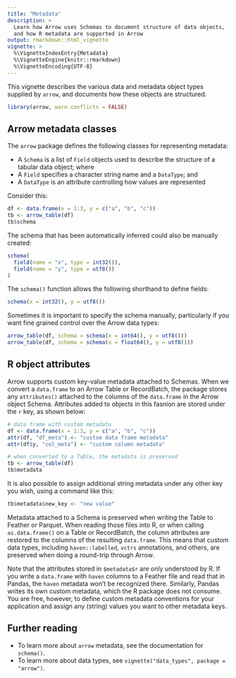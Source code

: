 ```yaml
---
title: "Metadata"
description: > 
  Learn how Arrow uses Schemas to document structure of data objects, 
  and how R metadata are supported in Arrow
output: rmarkdown::html_vignette
vignette: >
  %\VignetteIndexEntry{Metadata}
  %\VignetteEngine{knitr::rmarkdown}
  %\VignetteEncoding{UTF-8}
---
```


This vignette describes the various data and metadata object types supplied by `arrow`, and documents how these objects are structured. 

```r
library(arrow, warn.conflicts = FALSE)
```

## Arrow metadata classes

The `arrow` package defines the following classes for representing metadata:

- A `Schema` is a list of `Field` objects used to describe the structure of a tabular data object; where
- A `Field` specifies a character string name and a `DataType`; and
- A `DataType` is an attribute controlling how values are represented

Consider this:

```r
df <- data.frame(x = 1:3, y = c("a", "b", "c"))
tb <- arrow_table(df)
tb$schema
```

The schema that has been automatically inferred could also be manually created:

```r
schema(
  field(name = "x", type = int32()),
  field(name = "y", type = utf8())
)
```

The `schema()` function allows the following shorthand to define fields:

```r
schema(x = int32(), y = utf8())
```

Sometimes it is important to specify the schema manually, particularly if you want fine grained control over the Arrow data types:

```r
arrow_table(df, schema = schema(x = int64(), y = utf8()))
arrow_table(df, schema = schema(x = float64(), y = utf8()))
```


## R object attributes

Arrow supports custom key-value metadata attached to Schemas. When we convert a `data.frame` to an Arrow Table or RecordBatch, the package stores any `attributes()` attached to the columns of the `data.frame` in the Arrow object Schema. Attributes added to objects in this fasnion are stored under the `r` key, as shown below:

```r
# data frame with custom metadata
df <- data.frame(x = 1:3, y = c("a", "b", "c"))
attr(df, "df_meta") <- "custom data frame metadata"
attr(df$y, "col_meta") <- "custom column metadata"

# when converted to a Table, the metadata is preserved
tb <- arrow_table(df)
tb$metadata
```

It is also possible to assign additional string metadata under any other key you wish, using a command like this:

```r
tb$metadata$new_key <- "new value"
```

Metadata attached to a Schema is preserved when writing the Table to Feather or Parquet. When reading those files into R, or when calling `as.data.frame()` on a Table or RecordBatch, the column attributes are restored to the columns of the resulting `data.frame`. This means that custom data types, including `haven::labelled`, `vctrs` annotations, and others, are preserved when doing a round-trip through Arrow.

Note that the attributes stored in `$metadata$r` are only understood by R. If you write a `data.frame` with `haven` columns to a Feather file and read that in Pandas, the `haven` metadata won't be recognized there. Similarly, Pandas writes its own custom metadata, which the R package does not consume. You are free, however, to define custom metadata conventions for your application and assign any (string) values you want to other metadata keys. 

## Further reading

- To learn more about `arrow` metadata, see the documentation for `schema()`.
- To learn more about data types, see `vignette("data_types", package = "arrow")`.
